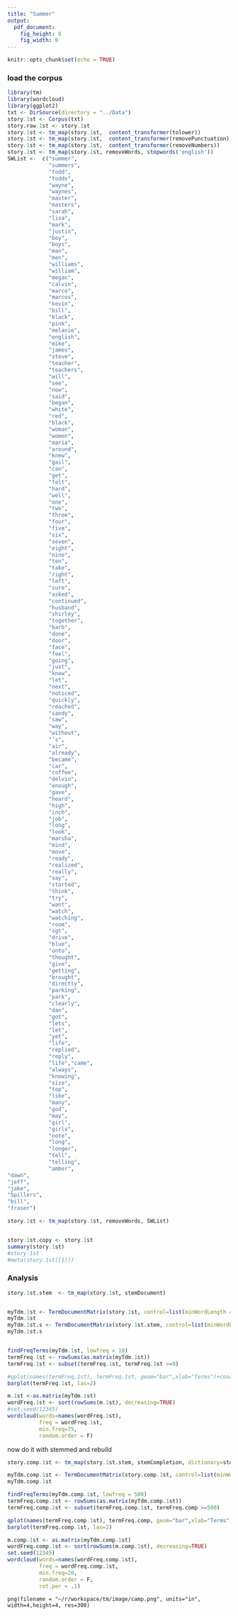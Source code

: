 ```yaml
---
title: "Summer"
output: 
  pdf_document: 
    fig_height: 8
    fig_width: 8
---
```


```r
knitr::opts_chunk$set(echo = TRUE)
```


### load the corpus

```r
library(tm)
library(wordcloud)
library(ggplot2)
txt <- DirSource(directory = "../Data")
story.1st <- Corpus(txt)
story.raw.1st <- story.1st
story.1st <- tm_map(story.1st,  content_transformer(tolower))
story.1st <- tm_map(story.1st,  content_transformer(removePunctuation))
story.1st <- tm_map(story.1st,  content_transformer(removeNumbers))
story.1st <- tm_map(story.1st, removeWords, stopwords('english'))
SWList <-  c("summer", 
             "summers", 
             "todd", 
             "todds", 
             "wayne", 
             "waynes",
             "master",
             "masters",
             "sarah",
             "lisa",
             "mark",
             "justin",
             "boy",
             "boys",
             "man",
             "men",
             "williams",
             "william",
             "megan",
             "calvin",
             "marco",
             "marcos",
             "kevin",
             "bill",
             "black",
             "pink",
             "melanie",
             "english",
             "mike",
             "james",
             "steve",
             "teacher",
             "teachers",
             "will",
             "see",
             "now",
             "said",
             "began",
             "white",
             "red",
             "black",
             "woman",
             "women",
             "maria",
             "around",
             "knew",
             "gail",
             "can",
             "get",
             "felt",
             "hard",
             "well",
             "one",
             "two",
             "three",
             "four",
             "five",
             "six",
             "seven",
             "eight",
             "nine",
             "ten",
             "take",
             "right",
             "left",
             "sure",
             "asked",
             "continued",
             "husband",
             "shirley",
             "together",
             "barb",
             "done",
             "door",
             "face",
             "feel",
             "going",
             "just",
             "know",
             "let",
             "next",
             "noticed",
             "quickly",
             "reached",
             "sandy",
             "saw",
             "way",
             "without",
             "‘s",
             "air",
             "already",
             "became",
             "car",
             "coffee",
             "delvin",
             "enough",
             "gave",
             "heard",
             "high",
             "inch",
             "job",
             "long",
             "look",
             "marsha",
             "mind",
             "move",
             "ready",
             "realized",
             "really",
             "say",
             "started",
             "think",
             "try",
             "want",
             "watch",
             "watching",
             "room",
             "sgt",
             "drive",
             "blue",
             "onto",
             "thought",
             "give",
             "getting",
             "brought",
             "directly",
             "parking",
             "park",
             "clearly",
             "dan",
             "got",
             "lets",
             "let",
             "yet",
             "life",
             "replied",
             "reply",
             "life","came",
             "always",
             "knowing",
             "size",
             "top",
             "like",
             "many",
             "god",
             "may",
             "girl",
             "girls",
             "note",
             "long",
             "longer",
             "tell",
             "telling",
             "amber",
"dawn",
"jeff",
"jake",
"Spillers",
"bill",
"fraser")

story.1st <- tm_map(story.1st, removeWords, SWList)


story.1st.copy <- story.1st
summary(story.1st)
#story.1st
#meta(story.1st[[1]])
```
### Analysis
```r
story.1st.stem  <- tm_map(story.1st, stemDocument)


myTdm.1st <- TermDocumentMatrix(story.1st, control=list(minWordLength = 1))
myTdm.1st
myTdm.1st.s <- TermDocumentMatrix(story.1st.stem, control=list(minWordLength = 1))
myTdm.1st.s


findFreqTerms(myTdm.1st, lowfreq = 10)
termFreq.1st <- rowSums(as.matrix(myTdm.1st))
termFreq.1st <- subset(termFreq.1st, termFreq.1st >=9)

#qplot(names(termFreq.1st), termFreq.1st, geom="bar",xlab="Terms")+coord_flip()
barplot(termFreq.1st, las=2)

m.1st <-as.matrix(myTdm.1st)
wordFreq.1st <- sort(rowSums(m.1st), decreasing=TRUE)
#set.seed(12345)
wordcloud(words=names(wordFreq.1st),
          freq = wordFreq.1st,
          min.freq=75,
          random.order = F)
```
now do it with stemmed and rebuild
```r
story.comp.1st <- tm_map(story.1st.stem, stemCompletion, dictionary=story.1st.copy)

myTdm.comp.1st <- TermDocumentMatrix(story.comp.1st, control=list(minWordLength = 1))
myTdm.comp.1st

findFreqTerms(myTdm.comp.1st, lowfreq = 500)
termFreq.comp.1st <- rowSums(as.matrix(myTdm.comp.1st))
termFreq.comp.1st <- subset(termFreq.comp.1st, termFreq.comp >=500)

qplot(names(termFreq.comp.1st), termFreq.comp, geom="bar",xlab="Terms")+coord_flip()
barplot(termFreq.comp.1st, las=2)

m.comp.1st <- as.matrix(myTdm.comp.1st)
wordFreq.comp.1st <- sort(rowSums(m.comp.1st), decreasing=TRUE)
set.seed(12345)
wordcloud(words=names(wordFreq.comp.1st),
          freq = wordFreq.comp.1st,
          min.freq=20,
          random.order = F,
          rot.per = .1)
```
````
png(filename = "~/r/workspace/tm/image/camp.png", units="in", width=4,height=4, res=300)
````
